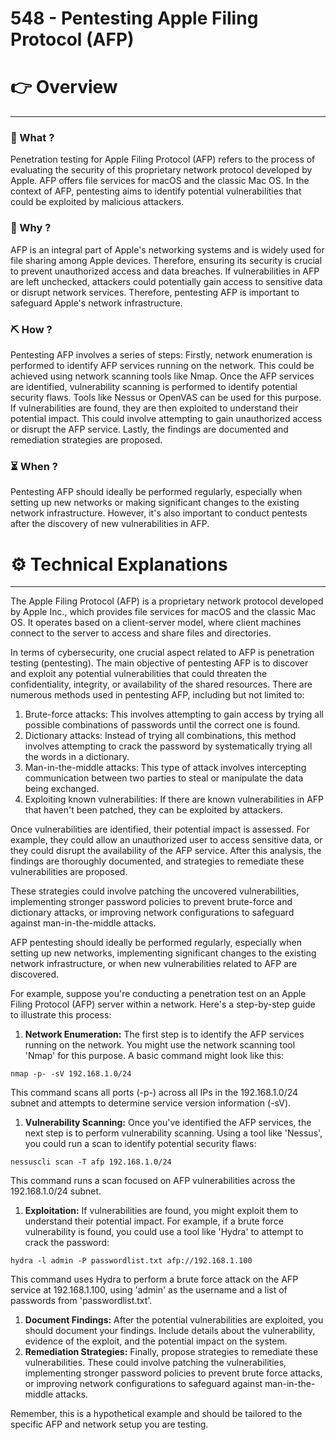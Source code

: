 # 548 - Pentesting Apple Filing Protocol (AFP)


# 👉 Overview

---

### 👀 What ?

Penetration testing for Apple Filing Protocol (AFP) refers to the process of evaluating the security of this proprietary network protocol developed by Apple. AFP offers file services for macOS and the classic Mac OS. In the context of AFP, pentesting aims to identify potential vulnerabilities that could be exploited by malicious attackers.


### 🧐 Why ?

AFP is an integral part of Apple's networking systems and is widely used for file sharing among Apple devices. Therefore, ensuring its security is crucial to prevent unauthorized access and data breaches. If vulnerabilities in AFP are left unchecked, attackers could potentially gain access to sensitive data or disrupt network services. Therefore, pentesting AFP is important to safeguard Apple's network infrastructure.


### ⛏️ How ?

Pentesting AFP involves a series of steps: Firstly, network enumeration is performed to identify AFP services running on the network. This could be achieved using network scanning tools like Nmap. Once the AFP services are identified, vulnerability scanning is performed to identify potential security flaws. Tools like Nessus or OpenVAS can be used for this purpose. If vulnerabilities are found, they are then exploited to understand their potential impact. This could involve attempting to gain unauthorized access or disrupt the AFP service. Lastly, the findings are documented and remediation strategies are proposed.


### ⏳ When ?

Pentesting AFP should ideally be performed regularly, especially when setting up new networks or making significant changes to the existing network infrastructure. However, it's also important to conduct pentests after the discovery of new vulnerabilities in AFP.


# ⚙️ Technical Explanations

---

The Apple Filing Protocol (AFP) is a proprietary network protocol developed by Apple Inc., which provides file services for macOS and the classic Mac OS. It operates based on a client-server model, where client machines connect to the server to access and share files and directories.

In terms of cybersecurity, one crucial aspect related to AFP is penetration testing (pentesting). The main objective of pentesting AFP is to discover and exploit any potential vulnerabilities that could threaten the confidentiality, integrity, or availability of the shared resources. There are numerous methods used in pentesting AFP, including but not limited to:

1. Brute-force attacks: This involves attempting to gain access by trying all possible combinations of passwords until the correct one is found.
2. Dictionary attacks: Instead of trying all combinations, this method involves attempting to crack the password by systematically trying all the words in a dictionary.
3. Man-in-the-middle attacks: This type of attack involves intercepting communication between two parties to steal or manipulate the data being exchanged.
4. Exploiting known vulnerabilities: If there are known vulnerabilities in AFP that haven't been patched, they can be exploited by attackers.

Once vulnerabilities are identified, their potential impact is assessed. For example, they could allow an unauthorized user to access sensitive data, or they could disrupt the availability of the AFP service. After this analysis, the findings are thoroughly documented, and strategies to remediate these vulnerabilities are proposed.

These strategies could involve patching the uncovered vulnerabilities, implementing stronger password policies to prevent brute-force and dictionary attacks, or improving network configurations to safeguard against man-in-the-middle attacks.

AFP pentesting should ideally be performed regularly, especially when setting up new networks, implementing significant changes to the existing network infrastructure, or when new vulnerabilities related to AFP are discovered.

For example, suppose you're conducting a penetration test on an Apple Filing Protocol (AFP) server within a network. Here's a step-by-step guide to illustrate this process:

1. **Network Enumeration:** The first step is to identify the AFP services running on the network. You might use the network scanning tool 'Nmap' for this purpose. A basic command might look like this:

```
nmap -p- -sV 192.168.1.0/24

```

This command scans all ports (-p-) across all IPs in the 192.168.1.0/24 subnet and attempts to determine service version information (-sV).

1. **Vulnerability Scanning:** Once you've identified the AFP services, the next step is to perform vulnerability scanning. Using a tool like 'Nessus', you could run a scan to identify potential security flaws:

```
nessuscli scan -T afp 192.168.1.0/24

```

This command runs a scan focused on AFP vulnerabilities across the 192.168.1.0/24 subnet.

1. **Exploitation:** If vulnerabilities are found, you might exploit them to understand their potential impact. For example, if a brute force vulnerability is found, you could use a tool like 'Hydra' to attempt to crack the password:

```
hydra -l admin -P passwordlist.txt afp://192.168.1.100

```

This command uses Hydra to perform a brute force attack on the AFP service at 192.168.1.100, using 'admin' as the username and a list of passwords from 'passwordlist.txt'.

1. **Document Findings:** After the potential vulnerabilities are exploited, you should document your findings. Include details about the vulnerability, evidence of the exploit, and the potential impact on the system.
2. **Remediation Strategies:** Finally, propose strategies to remediate these vulnerabilities. These could involve patching the vulnerabilities, implementing stronger password policies to prevent brute force attacks, or improving network configurations to safeguard against man-in-the-middle attacks.

Remember, this is a hypothetical example and should be tailored to the specific AFP and network setup you are testing.
